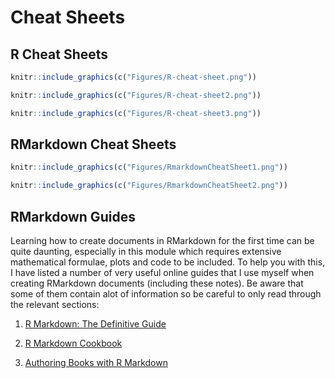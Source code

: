 # Cheat Sheets

## R Cheat Sheets {-}

```r
knitr::include_graphics(c("Figures/R-cheat-sheet.png"))
```

```r
knitr::include_graphics(c("Figures/R-cheat-sheet2.png"))
```

```r
knitr::include_graphics(c("Figures/R-cheat-sheet3.png"))
```
 

## RMarkdown Cheat Sheets {-}

```r
knitr::include_graphics(c("Figures/RmarkdownCheatSheet1.png"))
```

```r
knitr::include_graphics(c("Figures/RmarkdownCheatSheet2.png"))
```

## RMarkdown Guides {-}

Learning how to create documents in RMarkdown for the first time can be quite daunting, especially in this module which requires extensive mathematical formulae, plots and code to be included. To help you with this, I have listed a number of very useful online guides that I use myself when creating RMarkdown documents (including these notes). Be aware that some of them contain alot of information so be careful to only read through the relevant sections:

1. [R Markdown: The Definitive Guide](https://bookdown.org/yihui/rmarkdown/)

2. [R Markdown Cookbook](https://bookdown.org/yihui/rmarkdown-cookbook/)

3. [Authoring Books with R Markdown](https://bookdown.org/yihui/bookdown/)


